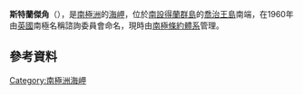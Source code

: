 '''斯特蘭傑角'''（{{lang-en|Stranger Point}}），是[[南極洲|南極洲]]的[[海岬|海岬]]，位於[[南設得蘭群島|南設得蘭群島]]的[[喬治王島|喬治王島]]南端，在1960年由[[英國|英國]]南極名稱諮詢委員會命名，現時由[[南極條約體系|南極條約體系]]管理。

==參考資料==
{{usgs-gazetteer}}
{{coord|62|16|S|58|37|W|display=title}}

{{Antarctica-geo-stub}}
[[Category:南極洲海岬|Category:南極洲海岬]]
